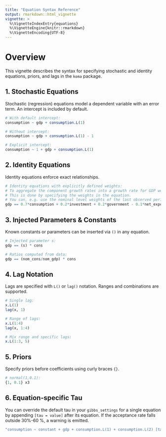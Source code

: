 ```yaml
---
title: "Equation Syntax Reference"
output: rmarkdown::html_vignette
vignette: >
  %\VignetteIndexEntry{equations}
  %\VignetteEngine{knitr::rmarkdown}
  %\VignetteEncoding{UTF-8}
---
```


# Overview

This vignette describes the syntax for specifying stochastic and identity equations, priors, and lags in the `koma` package.

## 1. Stochastic Equations

Stochastic (regression) equations model a dependent variable
with an error term. An intercept is included by default.

```r
# With default intercept:
consumption ~ gdp + consumption.L(1)

# Without intercept:
consumption ~ gdp + consumption.L(1) - 1

# Explicit intercept:
consumption ~ 1 + gdp + consumption.L(1)
```
## 2. Identity Equations
Identity equations enforce exact relationships.

```r
# Identity equations with explicitly defined weights:
# To aggregate the component growth rates into a growth rate for GDP we need to define weights.
# This is done by specifying the weights in the equation. 
# You can, e.g. use the nominal level weights of the last observed period.
gdp == 0.7*consumption + 0.2*investment + 0.2*government - 0.1*net_exports 
```

## 3. Injected Parameters & Constants

Known constants or parameters can be inserted via `()` in any equation.

```r
# Injected parameter s:
gdp == (s) * cons

# Ratios computed from data:
gdp == (nom_cons/nom_gdp) * cons
```

## 4. Lag Notation
Lags are specified with `L()` or `lag()` notation. Ranges and combinations are supported.

```r
# Single lag:
x.L(1)
lag(x, 1)

# Range of lags:
x.L(1:4)
lag(x, 1:4)

# Mix range and specific lags:
x.L(1:3, 5)
```
## 5. Priors
Specify priors before coefficients using curly braces `{}`.

```r
# normal(1,0.1):
{1, 0.1} x3
```

## 6. Equation-specific Tau

You can override the default tau in your `gibbs_settings` for a single equation by appending `[tau = value]` after its equation. 
If the acceptance rate falls outside 30%-60 %, a warning is emitted.

```r
"consumption ~ constant + gdp + consumption.L(1) + consumption.L(2) [tau = 1.2]"
```
